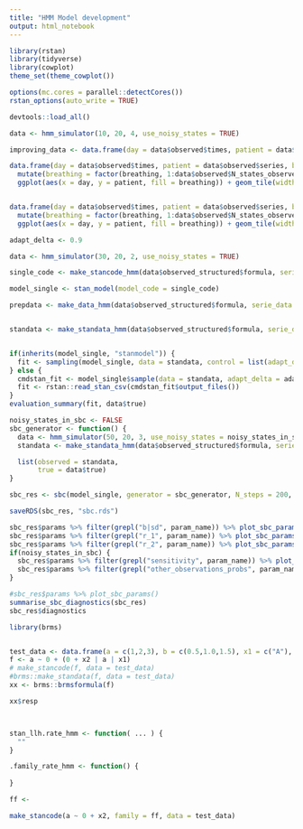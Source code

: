 ---
title: "HMM Model development"
output: html_notebook
---


```{r setup}
library(rstan)
library(tidyverse)
library(cowplot)
theme_set(theme_cowplot())

options(mc.cores = parallel::detectCores())
rstan_options(auto_write = TRUE)

devtools::load_all()
```


```{r}
data <- hmm_simulator(10, 20, 4, use_noisy_states = TRUE)

improving_data <- data.frame(day = data$observed$times, patient = data$observed$series, improving = data$true$true_improving) %>% filter(improving)

data.frame(day = data$observed$times, patient = data$observed$series, breathing = data$true$true_base_states) %>%
  mutate(breathing = factor(breathing, 1:data$observed$N_states_observed, ordered = TRUE)) %>%
  ggplot(aes(x = day, y = patient, fill = breathing)) + geom_tile(width = 1, height = 0.5) + geom_tile(data = improving_data, width = 1, height = 0.1, fill = "gray") + ggtitle("True - gray lines for improving")


data.frame(day = data$observed$times, patient = data$observed$series, breathing = data$observed$obs_states) %>%
  mutate(breathing = factor(breathing, 1:data$observed$N_states_observed, ordered = TRUE)) %>%
  ggplot(aes(x = day, y = patient, fill = breathing)) + geom_tile(width = 1, height = 0.5) + ggtitle("Observed")
```


```{r}
adapt_delta <- 0.9

data <- hmm_simulator(30, 20, 2, use_noisy_states = TRUE)

single_code <- make_stancode_hmm(data$observed_structured$formula, serie_data = data$observed_structured$serie_data, rate_data = data$observed_structured$rate_data, state_data = data$observed_structured$state_data, prior= data$observed_structured$prior)

model_single <- stan_model(model_code = single_code)

prepdata <- make_data_hmm(data$observed_structured$formula, serie_data = data$observed_structured$serie_data, rate_data = data$observed_structured$rate_data, state_data = data$observed_structured$state_data, sensitivity_low_bound = data$observed$sensitivity_low_bound)


standata <- make_standata_hmm(data$observed_structured$formula, serie_data = data$observed_structured$serie_data, rate_data = data$observed_structured$rate_data, state_data = data$observed_structured$state_data, sensitivity_low_bound = data$observed$sensitivity_low_bound)


if(inherits(model_single, "stanmodel")) {
  fit <- sampling(model_single, data = standata, control = list(adapt_delta = adapt_delta))
} else {
  cmdstan_fit <- model_single$sample(data = standata, adapt_delta = adapt_delta)
  fit <- rstan::read_stan_csv(cmdstan_fit$output_files())
}
evaluation_summary(fit, data$true)

```

```{r}
noisy_states_in_sbc <- FALSE
sbc_generator <- function() {
  data <- hmm_simulator(50, 20, 3, use_noisy_states = noisy_states_in_sbc)
  standata <- make_standata_hmm(data$observed_structured$formula, serie_data = data$observed_structured$serie_data, rate_data = data$observed_structured$rate_data, state_data = data$observed_structured$state_data, sensitivity_low_bound = data$observed$sensitivity_low_bound)

  list(observed = standata,
       true = data$true)
}

sbc_res <- sbc(model_single, generator = sbc_generator, N_steps = 200, control = list(adapt_delta = adapt_delta))

saveRDS(sbc_res, "sbc.rds")

sbc_res$params %>% filter(grepl("b|sd", param_name)) %>% plot_sbc_params()
sbc_res$params %>% filter(grepl("r_1", param_name)) %>% plot_sbc_params()
sbc_res$params %>% filter(grepl("r_2", param_name)) %>% plot_sbc_params()
if(noisy_states_in_sbc) {
  sbc_res$params %>% filter(grepl("sensitivity", param_name)) %>% plot_sbc_params()
  sbc_res$params %>% filter(grepl("other_observations_probs", param_name)) %>% plot_sbc_params()
}

#sbc_res$params %>% plot_sbc_params()
summarise_sbc_diagnostics(sbc_res)
sbc_res$diagnostics

```



```{r}
library(brms)
```

```{r}
```


```{r}

test_data <- data.frame(a = c(1,2,3), b = c(0.5,1.0,1.5), x1 = c("A"), x2 = c(0,1,2))
f <- a ~ 0 + (0 + x2 | a | x1)
# make_stancode(f, data = test_data)
#brms::make_standata(f, data = test_data)
xx <- brms::brmsformula(f)

xx$resp



stan_llh.rate_hmm <- function( ... ) {
  ""
}

.family_rate_hmm <- function() {
  
}

ff <- 

make_stancode(a ~ 0 + x2, family = ff, data = test_data)


```

